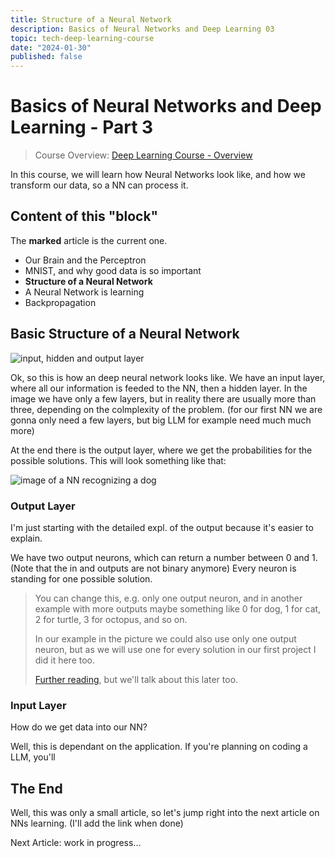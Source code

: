 ```yaml
---
title: Structure of a Neural Network
description: Basics of Neural Networks and Deep Learning 03
topic: tech-deep-learning-course
date: "2024-01-30"
published: false
---
```


# Basics of Neural Networks and Deep Learning - Part 3

> Course Overview: [Deep Learning Course - Overview](/blog/deep-learning-course)

In this course, we will learn how Neural Networks look like, 
and how we transform our data, so a NN can process it.

## Content of this "block"
The **marked** article is the current one.

- Our Brain and the Perceptron
- MNIST, and why good data is so important
- **Structure of a Neural Network**
- A Neural Network is learning
- Backpropagation

## Basic Structure of a Neural Network

![input, hidden and output layer](/blog-images/neural-network-structure.png)

Ok, so this is how an deep neural network looks like. 
We have an input layer, where all our information is feeded to the NN, 
then a hidden layer.
In the image we have only a few layers, but in reality there are usually more than three, 
depending on the colmplexity of the problem. 
(for our first NN we are gonna only need a few layers, but big LLM for example need much much more)

At the end there is the output layer, where we get the probabilities for the possible solutions.
This will look something like that:

![image of a NN recognizing a dog](/blog-images/workflow-neural-net.png)

### Output Layer

I'm just starting with the detailed expl. of the output because it's easier to explain.

We have two output neurons, which can return a number between 0 and 1. 
(Note that the in and outputs are not binary anymore)
Every neuron is standing for one possible solution.

> You can change this, e.g. only one output neuron,
> and in another example with more outputs maybe something like
> 0 for dog, 1 for cat, 2 for turtle, 3 for octopus, and so on.
>
> In our example in the picture we could also use only one output neuron,
> but as we will use one for every solution in our first project I did it here too.
>
> [Further reading](https://ai.stackexchange.com/questions/13944/one-vs-multiple-output-neurons), 
> but we'll talk about this later too.

### Input Layer

How do we get data into our NN?

Well, this is dependant on the application.
If you're planning on coding a LLM, you'll

## The End

Well, this was only a small article, so let's jump right into the next article on NNs learning. (I'll add the link when done)

Next Article: work in progress...